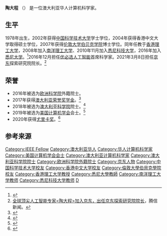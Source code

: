 '''陶大程''' （{{bd|1978年||}}） 是一位澳大利亚华人计算机科学家。

==生平==
1978年出生，2002年获得[[中国科学技术大学|中国科学技术大学]]学士学位，2004年获得香港中文大学取得硕士学位，2007年获得[[伦敦大学伯贝克学院|伦敦大学伯贝克学院]]博士学位。同年任教于[[香港理工大学|香港理工大学]]，2008年加入[[南洋理工大学|南洋理工大学]]、2010年11月加入[[悉尼科技大学|悉尼科技大学]]，2016年加入[[悉尼大学|悉尼大学]]。<ref>{{Cite web|url=https://www.ieee.org/membership_services/membership/fellows/2015_elevated_fellows.pdf|title=2015 elevated fellow|website=IEEE Fellows Directory|access-date=2021-03-28|archive-date=2017-08-29|archive-url=https://web.archive.org/web/20170829211019/https://www.ieee.org/membership_services/membership/fellows/2015_elevated_fellows.pdf|dead-url=no}}</ref>2016年12月担任[[优必选|优必选]][[人工智能|人工智能]]首席科学家。2021年3月8日担任[[京东|京东]]探索研究院院长。<ref>[https://new.qq.com/omn/20210312/20210312A01NLI00.html 全球顶尖人工智能专家<陶大程>加入京东，出任京东探索研究院院长]，腾信新闻。</ref>

==荣誉==
*2016年被选为[[欧洲科学院|欧洲科学院]]外籍院士。
*2017年获得[[澳大利亚荣誉奖学金|澳大利亚荣誉奖学金]]。<ref name=laureate>{{cite news |url=https://sydney.edu.au/news-opinion/news/2017/06/05/fellowships-and-training-centres-accelerate-research-capacity.html |title=Fellowships and training centres accelerate research capacity |date=5 June 2017 |access-date=21 January 2018 |work=[[University_of_Sydney|University of Sydney]] |archive-date=2021-03-24 |archive-url=https://web.archive.org/web/20210324184931/https://www.sydney.edu.au/news-opinion/news/2017/06/05/fellowships-and-training-centres-accelerate-research-capacity.html |dead-url=no }}</ref>
*2018年被选为[[澳大利亚科学院|澳大利亚科学院]]院士。<ref>{{Cite web|url=https://www.science.org.au/fellowship/fellows/professor-dacheng-tao|title=Professor Dacheng Tao|website=www.science.org.au|access-date=2018-06-16|archive-date=2019-03-05|archive-url=https://web.archive.org/web/20190305092058/https://www.science.org.au/fellowship/fellows/professor-dacheng-tao|dead-url=no}}</ref>
*2019年被选为[[美国计算机学会|美国计算机学会]]会士。<ref>{{citation|url=https://www.acm.org/media-center/2019/december/fellows-2019|title=2019 ACM Fellows Recognized for Far-Reaching Accomplishments that Define the Digital Age|publisher=Association for Computing Machinery|accessdate=2019-12-11|archive-date=2021-05-26|archive-url=https://web.archive.org/web/20210526005632/https://www.acm.org/media-center/2019/december/fellows-2019|dead-url=no}}</ref>
*2020年获得[[尤里卡奖|尤里卡奖]]。<ref>{{Cite web|last=|first=|date=|title=2020 Australian Museum Eureka Prize winners|url=http://australian.museum/get-involved/eureka-prizes/2020-eureka-prizes-winners/|url-status=no|archive-url=https://web.archive.org/web/20210407023331/https://australian.museum/get-involved/eureka-prizes/2020-eureka-prizes-winners/|archive-date=2021-04-07|access-date=2020-12-09|website=The Australian Museum|language=en}}</ref>

== 参考来源==
{{Reflist}}

{{authority control}}
{{DEFAULTSORT:Tao, Dacheng}}
[[Category:IEEE_Fellow|Category:IEEE Fellow]]
[[Category:澳大利亚华人|Category:澳大利亚华人]]
[[Category:华人计算机科学家|Category:华人计算机科学家]]
[[Category:美国计算机学会会士|Category:美国计算机学会会士]]
[[Category:澳大利亚计算机科学家|Category:澳大利亚计算机科学家]]
[[Category:澳大利亚科学院院士|Category:澳大利亚科学院院士]]
[[Category:欧洲科学院外籍院士|Category:欧洲科学院外籍院士]]
[[Category:京东人物|Category:京东人物]]
[[Category:中国科学技术大学校友|Category:中国科学技术大学校友]]
[[Category:香港中文大学校友|Category:香港中文大学校友]]
[[Category:倫敦大學伯貝克學院校友|Category:倫敦大學伯貝克學院校友]]
[[Category:香港理工大学教授|Category:香港理工大学教授]]
[[Category:悉尼大學教師|Category:悉尼大學教師]]
[[Category:南洋理工大学教师|Category:南洋理工大学教师]]
[[Category:悉尼科技大学教师|Category:悉尼科技大学教师]]
[[Category:陶姓|D]]
